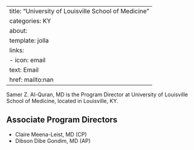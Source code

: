 
---
title: "University of Louisville School of Medicine"
categories: KY
about:
  template: jolla
  links:
    - icon: email
      text: Email
      href: mailto:nan
---

Samer Z. Al-Quran, MD is the Program Director at University of Louisville School of Medicine, located in Louisville, KY. 

## Associate Program Directors

- Claire Meena-Leist, MD (CP)
- Dibson Dibe Gondim, MD (AP)

